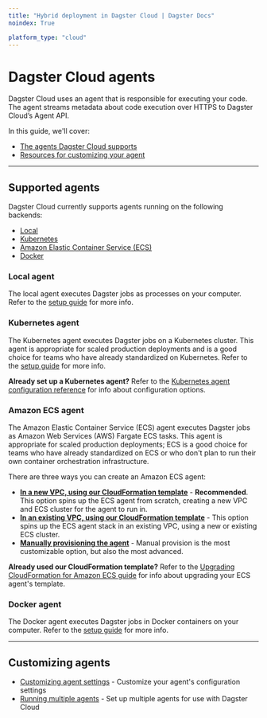 ```yaml
---
title: "Hybrid deployment in Dagster Cloud | Dagster Docs"
noindex: True

platform_type: "cloud"
---
```


# Dagster Cloud agents

Dagster Cloud uses an agent that is responsible for executing your code. The agent streams metadata about code execution over HTTPS to Dagster Cloud’s Agent API.

In this guide, we'll cover:

- [The agents Dagster Cloud supports](#supported-agents)
- [Resources for customizing your agent](#customizing-agents)

---

## Supported agents

Dagster Cloud currently supports agents running on the following backends:

- [Local](#local-agent)
- [Kubernetes](#kubernetes-agent)
- [Amazon Elastic Container Service (ECS)](#amazon-ecs-agent)
- [Docker](#docker-agent)

### Local agent

The local agent executes Dagster jobs as processes on your computer. Refer to the [setup guide](/dagster-cloud/deployment/agents/local) for more info.

### Kubernetes agent

The Kubernetes agent executes Dagster jobs on a Kubernetes cluster. This agent is appropriate for scaled production deployments and is a good choice for teams who have already standardized on Kubernetes. Refer to the [setup guide](/dagster-cloud/deployment/agents/kubernetes/configuring-running-kubernetes-agent) for more info.

**Already set up a Kubernetes agent?** Refer to the [Kubernetes agent configuration reference](/dagster-cloud/deployment/agents/kubernetes/configuration-reference) for info about configuration options.

### Amazon ECS agent

The Amazon Elastic Container Service (ECS) agent executes Dagster jobs as Amazon Web Services (AWS) Fargate ECS tasks. This agent is appropriate for scaled production deployments; ECS is a good choice for teams who have already standardized on ECS or who don't plan to run their own container orchestration infrastructure.

There are three ways you can create an Amazon ECS agent:

- [**In a new VPC, using our CloudFormation template**](/dagster-cloud/deployment/agents/amazon-ecs/creating-ecs-agent-new-vpc) - **Recommended**. This option spins up the ECS agent from scratch, creating a new VPC and ECS cluster for the agent to run in.
- [**In an existing VPC, using our CloudFormation template**](/dagster-cloud/deployment/agents/amazon-ecs/creating-ecs-agent-existing-vpc) - This option spins up the ECS agent stack in an existing VPC, using a new or existing ECS cluster.
- [**Manually provisioning the agent**](/dagster-cloud/deployment/agents/amazon-ecs/manually-provisioning-ecs-agent) - Manual provision is the most customizable option, but also the most advanced.

**Already used our CloudFormation template?** Refer to the [Upgrading CloudFormation for Amazon ECS guide](/dagster-cloud/deployment/agents/amazon-ecs/upgrading-cloudformation) for info about upgrading your ECS agent's template.

### Docker agent

The Docker agent executes Dagster jobs in Docker containers on your computer. Refer to the [setup guide](/dagster-cloud/deployment/agents/docker) for more info.

---

## Customizing agents

- [Customizing agent settings](/dagster-cloud/deployment/agents/customizing-configuration) - Customize your agent's configuration settings
- [Running multiple agents](/dagster-cloud/deployment/agents/running-multiple-agents) - Set up multiple agents for use with Dagster Cloud
